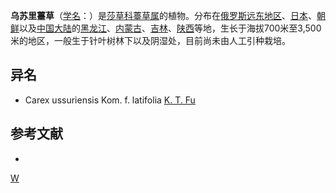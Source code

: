 {{Speciesbox 
| genus = Carex
| species = ussuriensis
| authority = Kom.
}}
'''乌苏里薹草'''（[[学名|学名]]：{{lang|la|''Carex ussuriensis''}}）是[[莎草科|莎草科]][[薹草属|薹草属]]的植物。分布在[[俄罗斯远东地区|俄罗斯远东地区]]、[[日本|日本]]、[[朝鲜|朝鲜]]以及[[中国大陆|中国大陆]]的[[黑龙江|黑龙江]]、[[内蒙古|内蒙古]]、[[吉林|吉林]]、[[陕西|陕西]]等地，生长于海拔700米至3,500米的地区，一般生于针叶树林下以及阴湿处，目前尚未由人工引种栽培。

== 异名 ==
* Carex ussuriensis Kom. f. latifolia [[傅坤俊|K. T. Fu]]

== 参考文献 ==
<div class="references-small">
* {{cite web| url =http://www.bioinfo.cn/db05/KmzwSpecies.php?action=view&id=6750| title =乌苏里薹草| work =《中国高等植物数据库全库》| publisher =中国科学院微生物研究所| author =昆明植物研究所| accessdate =2009-02-24| deadurl =yes| archiveurl =https://web.archive.org/web/20160305074509/http://www.bioinfo.cn/db05/KmzwSpecies.php?action=view&id=6750| archivedate =2016-03-05}}
</div>
{{Taxonbar|from=Q2938647}}

{{DEFAULTSORT:Carex ussuriensis}}
[[Category:薹草属|W]]